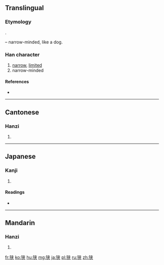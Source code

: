 {{also|狹}}
==Translingual==
{{Hani-forms|狭|[[狹]]}}

===Etymology===
{{Han simp|狹|f=夾|t=夹}}.

{{Han compound|犬|alt1=犭|t1=dog|夹|ls=psc|c1=s|c2=p}} – narrow-minded, like a dog.

===Han character===
{{Han char|rn=94|rad=犬|as=06|sn=9|four=|canj=大竹大廿 (KHKT)}}

# [[narrow]], [[limited]]
# narrow-minded

====References====
* {{Han ref|kx=0711.101|dkj=20406|dj=1123.100|hdz=21343.100|uh=72ED|ud=29421}}

----

==Cantonese==

===Hanzi===
{{yue-hanzi|jyut=|y=haap6|tra=狹}}

# {{defn|lang=yue|sort=犬06}}

----

==Japanese==

===Kanji===
{{ja-kanji|grade=c|rs=犬06}}

# {{defn|lang=ja|sort=犬06}}

====Readings====
* {{ja-readings|on=[[きょう]] (kyō)|kun=[[せまい]] (semai), [[せばめる]] (sebameru), [[さ]] (sa)}}

----

==Mandarin==

===Hanzi===
{{cmn-hanzi|tra=狹|pin=[[xiá]] ([[xia2]])|wg=hsia<sup>2</sup>}}

# {{defn|lang=cmn|sort=犬06}}

[[fr:狭]]
[[ko:狭]]
[[hu:狭]]
[[mg:狭]]
[[ja:狭]]
[[pl:狭]]
[[ru:狭]]
[[zh:狭]]